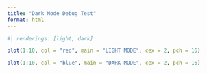 ```yaml
---
title: "Dark Mode Debug Test"
format: html
---
```


```r
#| renderings: [light, dark]

plot(1:10, col = "red", main = "LIGHT MODE", cex = 2, pch = 16)

plot(1:10, col = "blue", main = "DARK MODE", cex = 2, pch = 16)
```